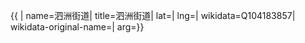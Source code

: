 {{ {{{1|PRC admin/showdata}}}|
name=泗洲街道|
title=泗洲街道|
lat=|
lng=|
wikidata=Q104183857|
wikidata-original-name=|
arg={{{arg|}}}}}